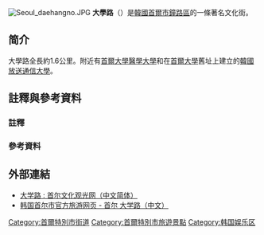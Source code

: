 [[File:Seoul_daehangno.JPG|thumb]]
'''大學路'''（{{kor|諺=대학로|漢=大學路|羅=Daehangno|f=y}}）是[[韓國|韓國]][[首爾市|首爾市]][[鐘路區|鐘路區]]的一條著名文化街。

== 简介 ==
大學路全長約1.6公里。附近有[[首爾大學醫學大學|首爾大學醫學大學]]和在[[首爾大學|首爾大學]]舊址上建立的[[韓國放送通信大學|韓國放送通信大學]]。

== 註釋與參考資料 ==
=== 註釋 ===
{{ReflistH|2}}
{{NoteFoot}}
{{ReflistF}}
=== 參考資料 ===
{{Reflist|2}}

==外部連結==
* [https://web.archive.org/web/20160305080537/http://www.visitseoul.net/ck/article/article.do?_method=view&art_id=11992&lang=ck&m=0003001003006&p=03 大学路 : 首尔文化观光网（中文简体）]
* [https://web.archive.org/web/20111015004610/http://visitseoul.net/ck/article/article.do?_method=view&m=0003001004006&p=04&art_id=38290&lang=ck 韩国首尔市官方旅游网页 - 首尔 大学路（中文）]

{{首爾特別市行政區劃}}
{{korea-stub}}
[[Category:首爾特別市街道|Category:首爾特別市街道]]
[[Category:首爾特別市旅遊景點|Category:首爾特別市旅遊景點]]
[[Category:韩国娱乐区|Category:韩国娱乐区]]